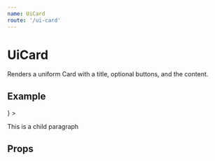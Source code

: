 ```yaml
---
name: UiCard
route: '/ui-card'
---
```



# UiCard

Renders a uniform Card with a title, optional buttons, and the content.

## Example

<Playground>
  <UiCard
    title="Card Title"
    buttons={
      <>
        <ExampleButtonCog />
        <ExampleButtonSearch />
      </>
    }
  >
    <p>This is a child paragraph</p>
  </UiCard>
</Playground>

## Props

<Props of={UiCard} />
